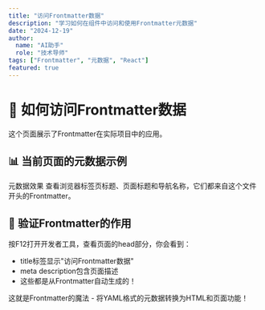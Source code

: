 ```yaml
---
title: "访问Frontmatter数据"
description: "学习如何在组件中访问和使用Frontmatter元数据"
date: "2024-12-19"
author:
  name: "AI助手"
  role: "技术导师"
tags: ["Frontmatter", "元数据", "React"]
featured: true
---
```


# 🔗 如何访问Frontmatter数据

这个页面展示了Frontmatter在实际项目中的应用。

## 📊 当前页面的元数据示例

<Alert>
  <AlertTitle>元数据效果</AlertTitle>
  <AlertDescription>
    查看浏览器标签页标题、页面标题和导航名称，它们都来自这个文件开头的Frontmatter。
  </AlertDescription>
</Alert>

## 🎯 验证Frontmatter的作用

按F12打开开发者工具，查看页面的head部分，你会看到：

- title标签显示"访问Frontmatter数据"  
- meta description包含页面描述
- 这些都是从Frontmatter自动生成的！

<Alert>
  <AlertDescription>
    这就是Frontmatter的魔法 - 将YAML格式的元数据转换为HTML和页面功能！
  </AlertDescription>
</Alert> 